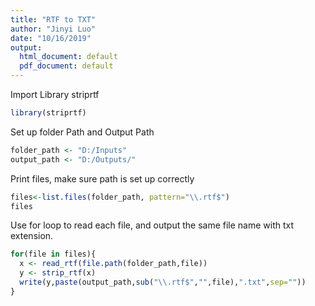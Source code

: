 ---
title: "RTF to TXT"
author: "Jinyi Luo"
date: "10/16/2019"
output:
  html_document: default
  pdf_document: default
---
Import Library striprtf
```{r}
library(striprtf)
```
Set up folder Path and Output Path 
```{r}
folder_path <- "D:/Inputs"
output_path <- "D:/Outputs/"
```
Print files, make sure path is set up correctly
```{r}
files<-list.files(folder_path, pattern="\\.rtf$")
files
```
Use for loop to read each file, and output the same file name with txt extension.
```{r}
for(file in files){
  x <- read_rtf(file.path(folder_path,file))
  y <- strip_rtf(x)
  write(y,paste(output_path,sub("\\.rtf$","",file),".txt",sep=""))
}
```


